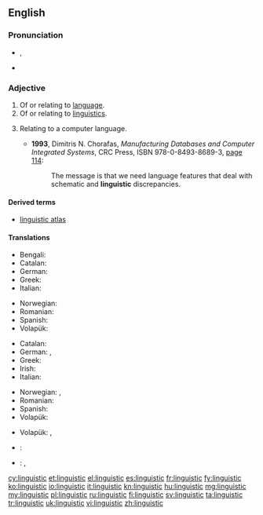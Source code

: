 ==English==

===Pronunciation===
* {{IPA|/lɪŋˈɡwɪstɪk/}}, {{X-SAMPA|/lIN"gwIstIk/}}
* {{audio|en-us-linguistic.ogg|Audio (US)}}

===Adjective===
{{en-adj|-}}

# Of or relating to [[language]].
# Of or relating to [[linguistics]].
# {{computing}} Relating to a computer language.
#* '''1993''', Dimitris N. Chorafas, ''Manufacturing Databases and Computer Integrated Systems'', CRC Press, ISBN 978-0-8493-8689-3, [http://books.google.com/books?id=ttMdfFpo7uYC&pg=PA114&vq=linguistic page 114]:
#*: The message is that we need language features that deal with schematic and '''linguistic''' discrepancies.

====Derived terms====
* [[linguistic atlas]]

====Translations====
{{trans-top|Relating to human language}}
* Bengali: {{t-|bn|ভাষাবৈজ্ঞানিক|tr=bhashaboigganik|sc=Beng|xs=Bengali}}
* Catalan: {{t-|ca|lingüístic}}
* German: {{t+|de|sprachlich}}
* Greek: {{t+|el|γλωσσικός|tr=glossikós|sc=Grek}}
* Italian: {{t+|it|linguistico}}
{{trans-mid}}
* Norwegian: {{t-|no|språklig}}
* Romanian: {{t-|ro|lingvistic}}
* Spanish: {{t-|es|lingüístico}}
* Volapük: {{t+|vo|pükik}}
{{trans-bottom}}

{{trans-top|Relating to linguistics}}
* Catalan: {{t-|ca|lingüístic}}
* German: {{t+|de|linguistisch}}, {{t-|de|sprachwissenschaftlich}}
* Greek: {{t+|el|γλωσσολογικός|tr=glossologikós|sc=Grek}}
* Irish: {{t-|ga|teangeolaíoch}}
* Italian: {{t+|it|linguistico}}
{{trans-mid}}
* Norwegian: {{t-|no|lingvistisk}}, {{t-|no|språkvitenskapelig}}
* Romanian: {{t-|ro|lingvistic}}
* Spanish: {{t-|es|lingüístico}}
* Volapük: {{t+|vo|pükavik}}
{{trans-bottom}}

{{trans-top|Relating to computer languages}}
* Volapük: {{t-|vo|nünömapükik}}, {{t-|vo|programelapükik}}
{{trans-mid}}
{{trans-bottom}}

{{checktrans-top}}
* {{ttbc|hy}}: {{t-|hy|լեզվաբանական|tr=lezvabanakan}}
{{trans-mid}}
* {{ttbc|el}}: {{t+|el|γλωσσολογικός}}, {{t+|el|γλωσσικός}}
{{trans-bottom}}

[[cy:linguistic]]
[[et:linguistic]]
[[el:linguistic]]
[[es:linguistic]]
[[fr:linguistic]]
[[fy:linguistic]]
[[ko:linguistic]]
[[io:linguistic]]
[[it:linguistic]]
[[kn:linguistic]]
[[hu:linguistic]]
[[mg:linguistic]]
[[my:linguistic]]
[[pl:linguistic]]
[[ru:linguistic]]
[[fi:linguistic]]
[[sv:linguistic]]
[[ta:linguistic]]
[[tr:linguistic]]
[[uk:linguistic]]
[[vi:linguistic]]
[[zh:linguistic]]